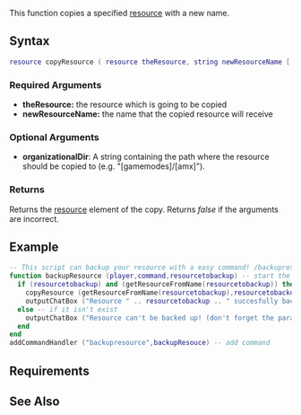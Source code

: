  
{{Server function}}
This function copies a specified [[/resource.md|resource]] with a new name.

{{Note| This function only works properly from 1.3.0-3912 (r3912). In case you are below r3912 you need to create a directory called "trash" inside of the "resources-cache" folder.}}

==Syntax== 
<syntaxhighlight lang="lua">
resource copyResource ( resource theResource, string newResourceName [, string organizationalDir ] )
</syntaxhighlight> 
{{OOP||[[/resource.md|resource]]:copy}}
===Required Arguments=== 
*'''theResource:''' the resource which is going to be copied
*'''newResourceName:''' the name that the copied resource will receive

===Optional Arguments===
{{OptionalArg}}
* '''organizationalDir''': A string containing the path where the resource should be copied to (e.g. "[gamemodes]/[amx]").

===Returns===
Returns the [[/resource.md|resource]] element of the copy. Returns ''false'' if the arguments are incorrect.

==Example==
<syntaxhighlight lang="lua">
-- This script can backup your resource with a easy command! /backupresource [resourcename]
function backupResource (player,command,resourcetobackup) -- start the function
  if (resourcetobackup) and (getResourceFromName(resourcetobackup)) then -- check if the resource is exist
    copyResource (getResourceFromName(resourcetobackup),resourcetobackup .. "_backup") -- copy the resource and give it the name [resource]_backup
    outputChatBox ("Resource " .. resourcetobackup .. " succesfully backed up!",player,255,0,0,false) -- say it's OK!
  else -- if it isn't exist
    outputChatBox ("Resource can't be backed up! (don't forget the parameters!)",player,255,0,0,false) -- say it isn't exist!
  end
end
addCommandHandler ("backupresource",backupResouce) -- add command
</syntaxhighlight>

==Requirements==
{{Requirements|1.1.1-9.03316|n/a|}}

==See Also==
{{Resource_functions}}